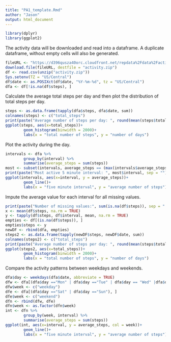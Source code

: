 ```yaml
---
title: "PA1_template.Rmd"
author: "Jason"
output: html_document
---
```


```r
library(dplyr)
library(ggplot2)
```

The activity data will be downloaded and read into a dataframe.  A duplicate dataframe, without empty cells will also be generated.

```r
fileURL <- "https://d396qusza40orc.cloudfront.net/repdata%2Fdata%2Factivity.zip"
download.file(fileURL, destfile = "activity.zip")
df <- read.csv(unzip("activity.zip"))
Sys.setenv(TZ = "US/Central")
df$date <- as.POSIXct(df$date, "%Y-%m-%d", tz = "US/Central")
dfa <- df[!is.na(df$steps), ]
```

Calculate the average total steps per day and then plot the distribution of total steps per day.

```r
steps <- as.data.frame(tapply(dfa$steps, dfa$date, sum))
colnames(steps) <- c("total_steps")
print(paste("Average number of steps per day: ", round(mean(steps$total_steps), 0), sep =""))
ggplot(steps, aes(x=total_steps))+
        geom_histogram(binwidth = 2000)+
        labs(x = "total number of steps", y = "number of days")
```

Plot the activity during the day.

```r
intervals <- dfa %>%
        group_by(interval) %>%
        summarise(average_steps = sum(steps))
most <- subset(intervals, average_steps == (max(intervals$average_steps)))
print(paste("Most active 5 minute interval: ", most$interval, sep = ""))
ggplot(intervals, aes(x=interval, y = average_steps))+
        geom_line()+
        labs(x = "five minute interval", y = "average number of steps")
```
Impute the average value for each interval for all missing values.

```r
print(paste("Number of missing values:", sum(is.na(df$steps)), sep = " "))
x <- mean(df$steps, na.rm = TRUE)
y <- tapply(df$steps, df$interval, mean, na.rm = TRUE)
empties <- df[(is.na(df$steps)), ]
empties$steps <- y
newDF <- rbind(dfa, empties)
steps2 <- as.data.frame(tapply(newDF$steps, newDF$date, sum))
colnames(steps2) <- c("total_steps")
print(paste("Average number of steps per day: ", round(mean(steps$total_steps), 0), sep =""))
ggplot(steps2, aes(x=total_steps))+
        geom_histogram(binwidth = 2000)+
        labs(x = "total number of steps", y = "number of days")
```


Compare the activity patterns between weekdays and weekends.

```r
dfa$day <- weekdays(dfa$date, abbreviate = TRUE)
dfw <- dfa[(dfa$day =="Mon" | dfa$day =="Tue" | dfa$day == "Wed" |dfa$day == "Thu" | dfa$day == "Fri"), ]
dfw$week <- c("weekday")
dfe <- dfa[(dfa$day =="Sat" | dfa$day =="Sun"), ]
dfe$week <- c("weekend")
dfn <- rbind(dfw, dfe)
dfn$week <- as.factor(dfn$week)
int <- dfn %>%
        group_by(week, interval) %>%
        summarise(average_steps = sum(steps))
ggplot(int, aes(x=interval, y = average_steps, col = week))+
        geom_line()+
        labs(x = "five minute interval", y = "average number of steps")
```
